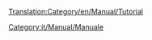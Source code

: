 [[Translation:Category/en/Manual/Tutorial]]

{{en/Bilingual box| It
| ---
| A Category for Tutorial related pages. Articles that are called by [[Template:it/Manual/Tutorial/Tutorial]] are automatically placed here. }}


[[Category:it/Manual/Manuale]]